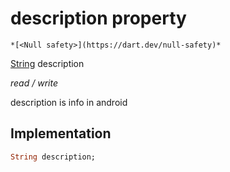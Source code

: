 # description property

    *[<Null safety>](https://dart.dev/null-safety)*

[String](https://api.flutter.dev/flutter/dart-core/String-class.html) description

_read / write_

<p>description is info in android</p>

## Implementation

```dart
String description;


```
